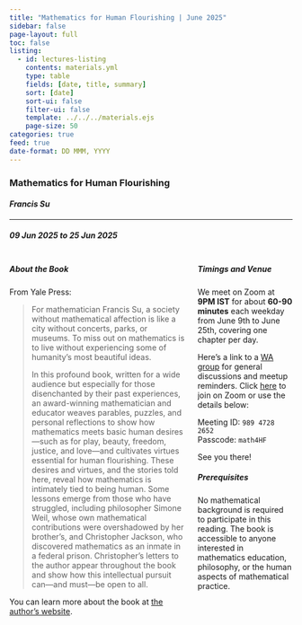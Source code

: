 ```yaml
---
title: "Mathematics for Human Flourishing | June 2025"
sidebar: false
page-layout: full
toc: false
listing:
  - id: lectures-listing
    contents: materials.yml
    type: table
    fields: [date, title, summary]
    sort: [date]
    sort-ui: false
    filter-ui: false
    template: ../../../materials.ejs
    page-size: 50
categories: true
feed: true
date-format: DD MMM, YYYY
---
```


### Mathematics for Human Flourishing

#### _Francis Su_

---

##### 09 Jun 2025 to 25 Jun 2025

:::: {.columns}

::: {.column width="65%"}
:::{.callout-note icon="false"}
##### About the Book

From Yale Press: 

> For mathematician Francis Su, a society without mathematical affection is like a city without concerts, parks, or museums. To miss out on mathematics is to live without experiencing some of humanity’s most beautiful ideas.
>
> ​In this profound book, written for a wide audience but especially for those disenchanted by their past experiences, an award-winning mathematician and educator weaves parables, puzzles, and personal reflections to show how mathematics meets basic human desires—such as for play, beauty, freedom, justice, and love—and cultivates virtues essential for human flourishing. These desires and virtues, and the stories told here, reveal how mathematics is intimately tied to being human. Some lessons emerge from those who have struggled, including philosopher Simone Weil, whose own mathematical contributions were overshadowed by her brother’s, and Christopher Jackson, who discovered mathematics as an inmate in a federal prison. Christopher’s letters to the author appear throughout the book and show how this intellectual pursuit can—and must—be open to all.

You can learn more about the book at [the author's website](https://www.francissu.com/flourishing).
:::
:::

::: {.column width="35%"}
:::{.callout-caution icon="false"}
##### Timings and Venue

We meet on Zoom at **9PM IST** for about **60-90 minutes** each weekday from June 9th to June 25th, covering one chapter per day. 

Here's a link to a [WA group](https://chat.whatsapp.com/Cg4o6XPtkC9JhySHL4uHcq) for general discussions and meetup reminders. Click [here](https://iitgn-ac-in.zoom.us/j/98947282652?pwd=CDKwdORyHmV6fmg0DVAdOpIUMyF1ta.1) to join on Zoom or use the details below:

Meeting ID: `989 4728 2652`<br>
Passcode: `math4HF`

See you there!
:::


:::{.callout-tip icon="false"}
##### Prerequisites

No mathematical background is required to participate in this reading. The book is accessible to anyone interested in mathematics education, philosophy, or the human aspects of mathematical practice.
:::

:::

::::

:::{#lectures-listing}
:::
